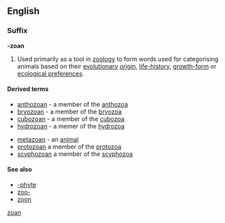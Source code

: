 ==English==

===Suffix===
'''-zoan'''

# {{context|zoology|lang=en}} Used primarily as a tool in [[zoology]] to form words used for categorising animals based on their [[evolutionary]] [[origin]], [[life-history]], [[growth-form]] or [[ecological preferences]].

====Derived terms====
{{rel-top|terms with suffix ''-zoan''}}
* [[anthozoan]] - a member of the [[anthozoa]]
* [[bryozoan]] - a member of the [[bryozoa]]
* [[cubozoan]] - a member of the [[cubozoa]]
* [[hydrozoan]] - a memer of the [[hydrozoa]]
{{rel-mid}}
* [[metazoan]] - an [[animal]]
* [[protozoan]] a member of the [[protozoa]]
* [[scyphozoan]] a member of the [[scyphozoa]]
{{rel-bottom}}

====See also====
* [[-phyte]]
* [[zoo-]]
* [[zoon]]

[[Category:English suffixes|zoan]]